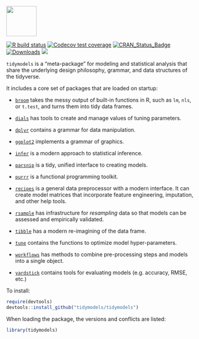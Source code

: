 <img src="tidymodels_hex.png" align="center" height = "80px" align = "middle"/>

[![R build status](https://github.com/tidymodels/tidymodels/workflows/R-CMD-check/badge.svg)](https://github.com/tidymodels/tidymodels/actions)
[![Codecov test coverage](https://codecov.io/gh/tidymodels/tidymodels/branch/master/graph/badge.svg)](https://codecov.io/gh/tidymodels/tidymodels?branch=master)
[![CRAN_Status_Badge](http://www.r-pkg.org/badges/version/tidymodels)](http://cran.r-project.org/web/packages/tidymodels)
[![Downloads](http://cranlogs.r-pkg.org/badges/tidymodels)](http://cran.rstudio.com/package=tidymodels)
![](https://img.shields.io/badge/lifecycle-experimental-orange.svg)


`tidymodels` is a "meta-package" for modeling and statistical analysis that share the underlying design philosophy, grammar, and data structures of the tidyverse.

It includes a core set of packages that are loaded on startup:

* [`broom`](https://broom.tidymodels.org/) takes the messy output of built-in functions in R, such as `lm`, `nls`, or `t.test`, and turns them into tidy data frames.

* [`dials`](https://dials.tidymodels.org) has tools to create and manage values of tuning parameters.

* [`dplyr`](http://dplyr.tidyverse.org) contains a grammar for data manipulation. 

* [`ggplot2`](http://ggplot2.tidyverse.org) implements a grammar of graphics. 

* [`infer`](http://infer.netlify.com/) is a modern approach to statistical inference.

* [`parsnip`](https://parsnip.tidymodels.org) is a tidy, unified interface to creating models. 

* [`purrr`](http://purrr.tidyverse.org) is a functional programming toolkit.

* [`recipes`](https://recipes.tidymodels.org) is a general data preprocessor with a modern interface. It can create model matrices that incorporate feature engineering, imputation, and other help tools.

* [`rsample`](https://rsample.tidymodels.org) has infrastructure for _resampling_ data so that models can be assessed and empirically validated. 

* [`tibble`](http://tibble.tidyverse.org) has a modern re-imagining of the data frame.
 
* [`tune`](https://tune.tidymodels.org) contains the functions to optimize model hyper-parameters.
 
* [`workflows`](https://workflows.tidymodels.org) has methods to combine pre-processing steps and models into a single object. 

* [`yardstick`](https://yardstick.tidymodels.org) contains tools for evaluating models (e.g. accuracy, RMSE, etc.)

To install:

```r
require(devtools)
devtools::install_github("tidymodels/tidymodels")
```

When loading the package, the versions and conflicts are listed:


```r
library(tidymodels)
```
  
